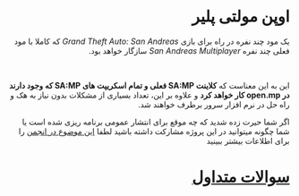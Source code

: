 <div dir="rtl" style={{ textAlign: "right" }}>

# اوپن مولتی پلیر

یک مود چند نفره در راه برای بازی _Grand Theft Auto: San Andreas_ که کاملا با مود فعلی چند نفره _San Andreas Multiplayer_ سازگار خواهد بود.

<br />

این به این معناست که **کلاینت SA:MP فعلی و تمام اسکریپت های SA:MP که وجود دارند در open.mp کار خواهد کرد** و علاوه بر این، تعداد بسیاری از مشکلات بدون نیاز به هک و راه حل در نرم افزار سرور برطرف خواهند شد.

اگر شما حیرت زده شدید که چه موقع برای انتشار عمومی برنامه ریزی شده است یا شما چگونه میتوانید در این پروژه مشارکت داشته باشید لطفا [این موضوع در انجمن](https://www.burgershot.gg/showthread.php?tid=99) را برای اطلاعات بیشتر ببینید

# [سوالات متداول](/faq)
</div>